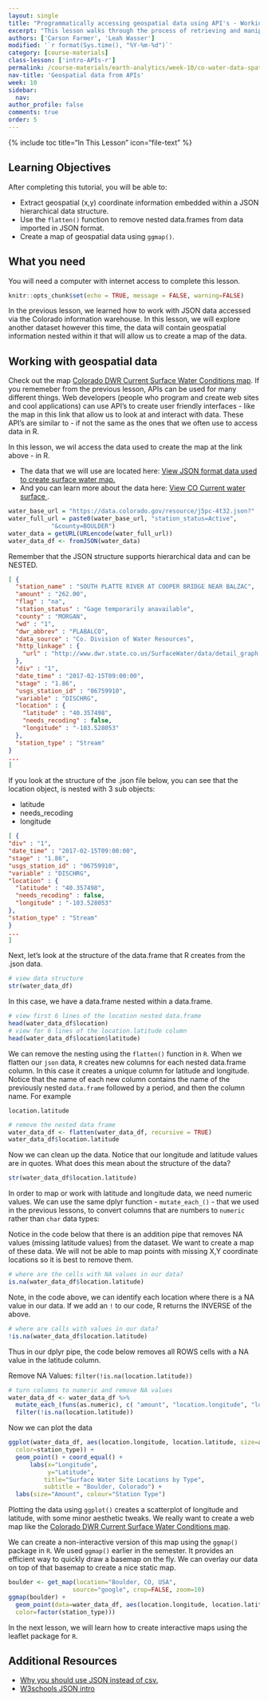```yaml
---
layout: single
title: "Programmatically accessing geospatial data using API's - Working with and mapping JSON data from the Colorado Information Warehouse in R"
excerpt: "This lesson walks through the process of retrieving and manipulating surface water data housed in the Colorado Information Warehouse. These data are stored in JSON format with spatial x, y information that support mapping."
authors: ['Carson Farmer', 'Leah Wasser']
modified: '`r format(Sys.time(), "%Y-%m-%d")`'
category: [course-materials]
class-lesson: ['intro-APIs-r']
permalink: /course-materials/earth-analytics/week-10/co-water-data-spatial-r/
nav-title: 'Geospatial data from APIs'
week: 10
sidebar:
  nav:
author_profile: false
comments: true
order: 5
---
```



{% include toc title="In This Lesson" icon="file-text" %}

<div class='notice--success' markdown="1">

## <i class="fa fa-graduation-cap" aria-hidden="true"></i> Learning Objectives

After completing this tutorial, you will be able to:

* Extract geospatial (x,y) coordinate information embedded within a JSON hierarchical data structure.
* Use the `flatten()` function to remove nested data.frames from data imported in JSON format.
* Create a map of geospatial data using `ggmap()`.

## <i class="fa fa-check-square-o fa-2" aria-hidden="true"></i> What you need

You will need a computer with internet access to complete this lesson.

</div>

```r
knitr::opts_chunk$set(echo = TRUE, message = FALSE, warning=FALSE)

```

In the previous lesson, we learned how to work with JSON data accessed
via the Colorado information warehouse. In this lesson, we will explore another
dataset however this time, the data will contain geospatial information nested
within it that will allow us to create a map of the data.


## Working with geospatial data

Check out the map <a href="https://data.colorado.gov/Water/DWR-Current-Surface-Water-Conditions-Map-Statewide/j5pc-4t32" target="_blank"> Colorado DWR Current Surface Water Conditions map</a>. If you rememeber from the previous lesson, APIs can be used for
many different things. Web developers (people who program and create web sites and
cool applications) can use API's to create user friendly interfaces - like the
map in this link that allow us to look at and interact with data. These API's
are similar to - if not the same as the ones that we often use to access data in R.

In this lesson, we wil access the data used to create the map at the link above -
in R.

* The data that we will use are located here: <a href="https://data.colorado.gov/resource/j5pc-4t32.json" target="_blank">View JSON format data used to create surface water map.</a>
* And you can learn more about the data here: <a href="https://data.colorado.gov/Water/DWR-Current-Surface-Water-Conditions/4yw9-a5y6" target="_blank">View CO Current water surface </a>.


```r

water_base_url = "https://data.colorado.gov/resource/j5pc-4t32.json?"
water_full_url = paste0(water_base_url, "station_status=Active",
            "&county=BOULDER")
water_data = getURL(URLencode(water_full_url))
water_data_df <- fromJSON(water_data)

```

Remember that the JSON structure supports hierarchical data and can be NESTED.

```json
[ {
  "station_name" : "SOUTH PLATTE RIVER AT COOPER BRIDGE NEAR BALZAC",
  "amount" : "262.00",
  "flag" : "na",
  "station_status" : "Gage temporarily anavailable",
  "county" : "MORGAN",
  "wd" : "1",
  "dwr_abbrev" : "PLABALCO",
  "data_source" : "Co. Division of Water Resources",
  "http_linkage" : {
    "url" : "http://www.dwr.state.co.us/SurfaceWater/data/detail_graph.aspx?ID=PLABALCO&MTYPE=DISCHRG"
  },
  "div" : "1",
  "date_time" : "2017-02-15T09:00:00",
  "stage" : "1.86",
  "usgs_station_id" : "06759910",
  "variable" : "DISCHRG",
  "location" : {
    "latitude" : "40.357498",
    "needs_recoding" : false,
    "longitude" : "-103.528053"
  },
  "station_type" : "Stream"
}
...
]
```


If you look at the structure of the .json file below, you can see that the location
object, is nested with 3 sub objects:

* latitude
* needs_recoding
* longitude


```json
[ {
"div" : "1",
"date_time" : "2017-02-15T09:00:00",
"stage" : "1.86",
"usgs_station_id" : "06759910",
"variable" : "DISCHRG",
"location" : {
  "latitude" : "40.357498",
  "needs_recoding" : false,
  "longitude" : "-103.528053"
},
"station_type" : "Stream"
}
...
]
```

Next, let's look at the structure of the data.frame that R creates from the
.json data.

```r
# view data structure
str(water_data_df)
```

In this case, we have a data.frame nested within a data.frame.

```r
# view first 6 lines of the location nested data.frame
head(water_data_df$location)
# view for 6 lines of the location.latitude column
head(water_data_df$location$latitude)
```

We can remove the nesting using the `flatten()` function in `R`. When we flatten
our `json` data, `R` creates new columns for each nested data.frame column. In this
case it creates a unique column for latitude and longitude. Notice that the name
of each new column contains the name of the previously nested `data.frame` followed
by a period, and then the column name. For example

`location.latitude`


```r
# remove the nested data frame
water_data_df <- flatten(water_data_df, recursive = TRUE)
water_data_df$location.latitude

```
Now we can clean up the data. Notice that our longitude and latitude values
are in quotes. What does this mean about the structure of the data?


```r
str(water_data_df$location.latitude)
```

In order to map or work with latitude and longitude data, we need numeric values.
We can use the same dplyr function - `mutate_each_()` - that we used in the
previous lessons, to convert columns that are numbers to `numeric` rather than
`char` data types:

Notice in the code below that there is an addition pipe that removes NA values
(missing latitude values) from the dataset. We want to create a map of these
data. We will not be able to map points with missing X,Y coordinate locations
so it is best to remove them.

```r
# where are the cells with NA values in our data?
is.na(water_data_df$location.latitude)
```

Note, in the code above, we can identify each location where there is a NA value
in our data. If we add an `!` to our code, R returns the INVERSE of the above.

```r
# where are calls with values in our data?
!is.na(water_data_df$location.latitude)
```

Thus in our dplyr pipe, the code below removes all ROWS cells with a NA value
in the latitude column.

Remove NA Values: `filter(!is.na(location.latitude))`

```r
# turn columns to numeric and remove NA values
water_data_df <- water_data_df %>%
  mutate_each_(funs(as.numeric), c( "amount", "location.longitude", "location.latitude")) %>%
  filter(!is.na(location.latitude))
```

Now we can plot the data

```r
ggplot(water_data_df, aes(location.longitude, location.latitude, size=amount,
  color=station_type)) +
  geom_point() + coord_equal() +
      labs(x="Longitude",
           y="Latitude",
          title="Surface Water Site Locations by Type",
          subtitle = "Boulder, Colorado") +
  labs(size="Amount", colour="Station Type")

```

Plotting the data using `ggplot()` creates a scatterplot of longitude and latitude,
with some minor aesthetic tweaks. We really want to create a web
map like the <a href="https://data.colorado.gov/Water/DWR-Current-Surface-Water-Conditions-Map-Statewide/j5pc-4t32" target="_blank"> Colorado DWR Current Surface Water Conditions map</a>.


We can create a non-interactive version of this map using the `ggmap()`
package in `R`. We used `ggmap()` earlier in the semester. It provides an
efficient way to quickly draw a basemap on the fly. We can overlay our data
on top of that basemap to create a nice static map.

```r
boulder <- get_map(location="Boulder, CO, USA",
                  source="google", crop=FALSE, zoom=10)
ggmap(boulder) +
  geom_point(data=water_data_df, aes(location.longitude, location.latitude, size=amount,
  color=factor(station_type)))
```

In the next lesson, we will learn how to create interactive maps using the leaflet
package for `R`.

<div class="notice--info" markdown="1">

## Additional Resources

* <a href="https://blog.datafiniti.co/4-reasons-you-should-use-json-instead-of-csv-2cac362f1943" target="_blank">Why you should use JSON instead of csv.</a>
* <a href="https://www.w3schools.com/js/js_json_intro.asp" target="_blank">W3schools JSON intro </a>

</div>
